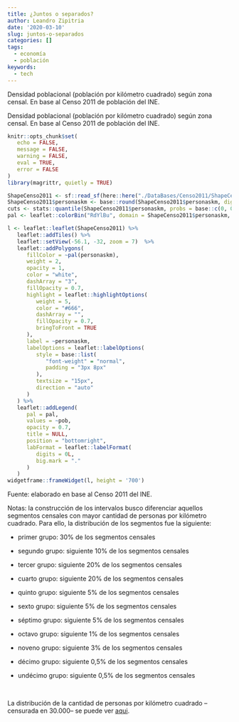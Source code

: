 ```yaml
---
title: ¿Juntos o separados?
author: Leandro Zipitria
date: '2020-03-10'
slug: juntos-o-separados
categories: []
tags:
  - economía
  - población
keywords:
  - tech
---
```


Densidad poblacional (población por kilómetro cuadrado) según zona censal. En base al Censo 2011 de población del INE.

<!--more-->

Densidad poblacional (población por kilómetro cuadrado) según zona censal. En base al Censo 2011 de población del INE.

```r
knitr::opts_chunk$set(
   echo = FALSE,
   message = FALSE,
   warning = FALSE,
   eval = TRUE,
   error = FALSE
)
library(magrittr, quietly = TRUE)
```

```r
ShapeCenso2011 <- sf::read_sf(here::here("./DataBases/Censo2011/ShapeCenso2011.shp"))
ShapeCenso2011$personaskm <- base::round(ShapeCenso2011$personaskm, digits = 0)
cuts <- stats::quantile(ShapeCenso2011$personaskm, probs = base::c(0, 0.3, 0.4, 0.6, 0.8, 0.85, 0.9, 0.95, 0.96, 0.99, 0.995, 1))
pal <- leaflet::colorBin("RdYlBu", domain = ShapeCenso2011$personaskm, bins = cuts, reverse = TRUE)
```

```r
l <- leaflet::leaflet(ShapeCenso2011) %>%
   leaflet::addTiles() %>%
   leaflet::setView(-56.1, -32, zoom = 7)  %>%
   leaflet::addPolygons(
      fillColor = ~pal(personaskm),
      weight = 2,
      opacity = 1,
      color = "white",
      dashArray = "3",
      fillOpacity = 0.7,
      highlight = leaflet::highlightOptions(
         weight = 5,
         color = "#666",
         dashArray = "",
         fillOpacity = 0.7,
         bringToFront = TRUE
      ),
      label = ~personaskm,
      labelOptions = leaflet::labelOptions(
         style = base::list(
            "font-weight" = "normal",
            padding = "3px 8px"
         ),
         textsize = "15px",
         direction = "auto"
      )
   ) %>%
   leaflet::addLegend(
      pal = pal,
      values = ~pob,
      opacity = 0.7,
      title = NULL,
      position = "bottomright",
      labFormat = leaflet::labelFormat(
         digits = 0L,
         big.mark = "."
      )
   )
widgetframe::frameWidget(l, height = '700')
```

Fuente: elaborado en base al Censo 2011 del INE.

Notas: la construcción de los intervalos busco diferenciar aquellos segmentos censales con mayor cantidad de personas por kilómetro cuadrado. Para ello, la distribución de los segmentos fue la siguiente:

- primer grupo: 30% de los segmentos censales

- segundo grupo: siguiente 10% de los segmentos censales

- tercer grupo: siguiente 20% de los segmentos censales

- cuarto grupo: siguiente 20% de los segmentos censales

- quinto grupo: siguiente 5% de los segmentos censales

- sexto grupo: siguiente 5% de los segmentos censales

- séptimo grupo: siguiente 5% de los segmentos censales

- octavo grupo: siguiente 1% de los segmentos censales

- noveno grupo: siguiente 3% de los segmentos censales

- décimo grupo: siguiente 0,5% de los segmentos censales

- undécimo grupo: siguiente 0,5% de los segmentos censales

<br>

La distribución de la cantidad de personas por kilómetro cuadrado --censurada en 30.000-- se puede ver [aqui](https://raw.githubusercontent.com/UnaImagen/UnaImagen/master/DataBases/Censo2011/DistribucionPobKm2.jpeg).
